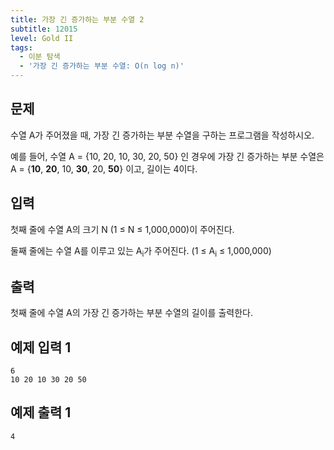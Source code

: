 ```yaml
---
title: 가장 긴 증가하는 부분 수열 2
subtitle: 12015
level: Gold II
tags:
  - 이분 탐색
  - '가장 긴 증가하는 부분 수열: O(n log n)'
---
```


## 문제

수열 A가 주어졌을 때, 가장 긴 증가하는 부분 수열을 구하는 프로그램을 작성하시오.

예를 들어, 수열 A = \{10, 20, 10, 30, 20, 50} 인 경우에 가장 긴 증가하는 부분 수열은 A = \{**10**, **20**, 10, **30**, 20, **50**} 이고, 길이는 4이다.

## 입력

첫째 줄에 수열 A의 크기 N (1 ≤ N ≤ 1,000,000)이 주어진다.

둘째 줄에는 수열 A를 이루고 있는 A<sub>i</sub>가 주어진다. (1 ≤ A<sub>i</sub> ≤ 1,000,000)

## 출력

첫째 줄에 수열 A의 가장 긴 증가하는 부분 수열의 길이를 출력한다.

## 예제 입력 1

```
6
10 20 10 30 20 50
```

## 예제 출력 1

```
4
```
